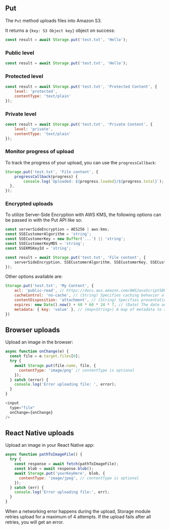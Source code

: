 ## Put
The `Put` method uploads files into Amazon S3.

It returns a `{key: S3 Object key}` object on success:

```javascript
const result = await Storage.put('test.txt', 'Hello');
```

### Public level

```javascript
const result = await Storage.put('test.txt', 'Hello');
```

### Protected level

```javascript
const result = await Storage.put('test.txt', 'Protected Content', {
    level: 'protected',
    contentType: 'text/plain'
});
```

### Private level

```javascript
const result = await Storage.put('test.txt', 'Private Content', {
    level: 'private',
    contentType: 'text/plain'
});
```

### Monitor progress of upload

To track the progress of your upload, you can use the ```progressCallback```: 

```javascript
Storage.put('test.txt', 'File content', {
    progressCallback(progress) {
        console.log(`Uploaded: ${progress.loaded}/${progress.total}`);
  },
});
```
### Encrypted uploads

To utilize Server-Side Encryption with AWS KMS, the following options can be passed in with the Put API like so:

```javascript
const serverSideEncryption = AES256 | aws:kms;
const SSECustomerAlgorithm = 'string';
const SSECustomerKey = new Buffer('...') || 'string';
const SSECustomerKeyMD5 = 'string';
const SSEKMSKeyId = 'string';

const result = await Storage.put('test.txt', 'File content', {
    serverSideEncryption, SSECustomerAlgorithm, SSECustomerKey, SSECustomerKeyMD5, SSEKMSKeyId
});
```

Other options available are:

```javascript
Storage.put('test.txt', 'My Content', {
    acl: 'public-read', // https://docs.aws.amazon.com/AWSJavaScriptSDK/latest/AWS/S3.html#upload-property
    cacheControl: 'no-cache', // (String) Specifies caching behavior along the request/reply chain
    contentDisposition: 'attachment', // (String) Specifies presentational information for the object
    expires: new Date().now() + 60 * 60 * 24 * 7, // (Date) The date and time at which the object is no longer cacheable. ISO-8601 string, or a UNIX timestamp in seconds
    metadata: { key: 'value' }, // (map<String>) A map of metadata to store with the object in S3.
})
```

## Browser uploads
Upload an image in the browser:

```javascript
async function onChange(e) {
  const file = e.target.files[0];
  try {
    await Storage.put(file.name, file, {
      contentType: 'image/png' // contentType is optional
    });
  } catch (error) {
    console.log('Error uploading file: ', error);
  }  
}

<input
  type="file"
  onChange={onChange}
/>
```

## React Native uploads
Upload an image in your React Native app:

```javascript
async function pathToImageFile() {
  try {
    const response = await fetch(pathToImageFile);
    const blob = await response.blob();
    await Storage.put('yourKeyHere', blob, {
      contentType: 'image/jpeg', // contentType is optional
    });
  } catch (err) {
    console.log('Error uploading file:', err);
  }
}
```

When a networking error happens during the upload, Storage module retries upload for a maximum of 4 attempts. If the upload fails after all retries, you will get an error.
